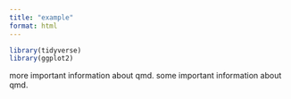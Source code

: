 ```yaml
---
title: "example"
format: html
---
```


```r
library(tidyverse)
library(ggplot2)
```

more important information about qmd.
some important information about qmd.
